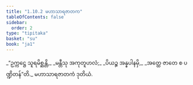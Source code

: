 ```yaml
---
title: "1.10.2 မဟာသာရဇာတက"
tableOfContents: false
sidebar:
  order: 2
type: "tipitaka"
basket: "su"
book: "ja1"
---
```



<DynamicBreadcrumb />

<Division number="92" book="ja1" e="ch" v="22" p="22">

<Paragraph number="204" type="verses" book="ja1">
_“ဥက္ကဋ္ဌေ သူရမိစ္ဆန္တိ,_  
_မန္တီသု အကုတူဟလံ;_  
_ပိယဉ္စ အန္နပါနမှိ,_  
_အတ္ထေ ဇာတေ စ ပဏ္ဍိတန်”တိ._  


</Paragraph>
</Division>

<Paragraph number="205" type="center" book="ja1">
မဟာသာရဇာတကံ ဒုတိယံ.
</Paragraph>